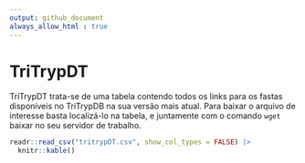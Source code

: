 ```yaml
---
output: github_document
always_allow_html : true
---
```



# TriTrypDT


TriTrypDT trata-se de uma tabela contendo todos os links para os fastas disponíveis no TriTrypDB na sua versão mais atual.
Para baixar o arquivo de interesse basta localizá-lo na tabela, e juntamente com o comando `wget` baixar no seu servidor de trabalho.

```r
readr::read_csv("tritrypDT.csv", show_col_types = FALSE) |> 
  knitr::kable()
```